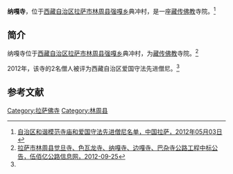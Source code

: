 {{Infobox Tibetan Buddhist monastery
|name =纳嘎寺
|image =
|image size = 250px
|alt = 
|caption = 
|t=
|w=
|to = 
|ipa={{IPA|}}
|z=
|thdl=
|e=
|tc=納嘎寺
|s=纳嘎寺
|p=
|m=
|k=
|pushpin_map = 
|latd =  | latm =  | lats =  | latNS = 
|longd=  | longm= | longs =| longEW = 
|iso_region = 
|map_caption = 
|mapsize = 
|location_country = 中国
|location = {{CHN}}[[西藏自治区|西藏自治区]][[拉萨市|拉萨市]][[林周县|林周县]]
|coordinates_display =
|founded_by = 
|date_founded =
|date_renovated =
|sect = 
|mather =
|children =
|dedicated_to = 
|tulku =
|head_lama = 
|head_mgh =
|no._of_monks = 
|architecture = 
|festivals =
|footnotes = 
}}

'''纳嘎寺'''，位于[[西藏自治区|西藏自治区]][[拉萨市|拉萨市]][[林周县|林周县]][[强嘎乡|强嘎乡]]典冲村，是一座[[藏传佛教|藏传佛教]]寺院。<ref name=mingdan>[http://www.lasa.gov.cn/Item/38763.aspx 自治区和谐模范寺庙和爱国守法先进僧尼名单，中国拉萨，2012年05月03日] {{webarchive|url=https://web.archive.org/web/20130928220630/http://www.lasa.gov.cn/Item/38763.aspx |date=2013年09月28日 }}</ref>

==简介==
纳嘎寺位于[[西藏自治区|西藏自治区]][[拉萨市|拉萨市]][[林周县|林周县]][[强嘎乡|强嘎乡]]典冲村，为[[藏传佛教|藏传佛教]]寺院。<ref>[http://www1.wubaiyi.com/index.php?m=content&c=index&a=show&catid=9&id=292072 拉萨市林周县觉旦寺、色瓦龙寺、纳嘎寺、边嘎寺、巴杂寺公路工程中标公告，伍佰亿公路信息网，2012-09-25]{{dead link|date=2018年1月 |bot=InternetArchiveBot |fix-attempted=yes }}</ref>

2012年，该寺的2名僧人被评为西藏自治区爱国守法先进僧尼。<ref name=mingdan/>

==参考文献==
{{reflist}}

{{拉萨地标}}
[[Category:拉萨佛寺|Category:拉萨佛寺]]
[[Category:林周县|Category:林周县]]